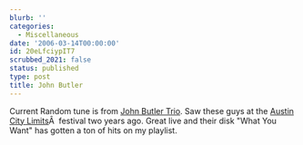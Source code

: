 ```yaml
---
blurb: ''
categories:
  - Miscellaneous
date: '2006-03-14T00:00:00'
id: 20eLfciypIT7
scrubbed_2021: false
status: published
type: post
title: John Butler
---
```


Current Random tune is from
[John Butler Trio](http://www.johnbutlertrio.com/ "John Butler Trio").
Saw these guys at the
[Austin City Limits](http://aclfestival.com/ "ACL Festival")Â 
festival two years ago. Great live and their disk "What You Want"
has gotten a ton of hits on my playlist.
